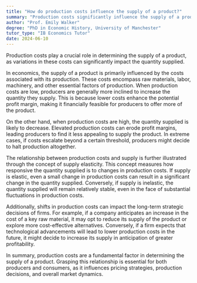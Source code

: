 ```yaml
---
title: "How do production costs influence the supply of a product?"
summary: "Production costs significantly influence the supply of a product, as higher costs may reduce the quantity supplied and vice versa."
author: "Prof. Emily Walker"
degree: "PhD in Economic History, University of Manchester"
tutor_type: "IB Economics Tutor"
date: 2024-06-10
---
```


Production costs play a crucial role in determining the supply of a product, as variations in these costs can significantly impact the quantity supplied.

In economics, the supply of a product is primarily influenced by the costs associated with its production. These costs encompass raw materials, labor, machinery, and other essential factors of production. When production costs are low, producers are generally more inclined to increase the quantity they supply. This is because lower costs enhance the potential profit margin, making it financially feasible for producers to offer more of the product.

On the other hand, when production costs are high, the quantity supplied is likely to decrease. Elevated production costs can erode profit margins, leading producers to find it less appealing to supply the product. In extreme cases, if costs escalate beyond a certain threshold, producers might decide to halt production altogether.

The relationship between production costs and supply is further illustrated through the concept of supply elasticity. This concept measures how responsive the quantity supplied is to changes in production costs. If supply is elastic, even a small change in production costs can result in a significant change in the quantity supplied. Conversely, if supply is inelastic, the quantity supplied will remain relatively stable, even in the face of substantial fluctuations in production costs.

Additionally, shifts in production costs can impact the long-term strategic decisions of firms. For example, if a company anticipates an increase in the cost of a key raw material, it may opt to reduce its supply of the product or explore more cost-effective alternatives. Conversely, if a firm expects that technological advancements will lead to lower production costs in the future, it might decide to increase its supply in anticipation of greater profitability.

In summary, production costs are a fundamental factor in determining the supply of a product. Grasping this relationship is essential for both producers and consumers, as it influences pricing strategies, production decisions, and overall market dynamics.
    